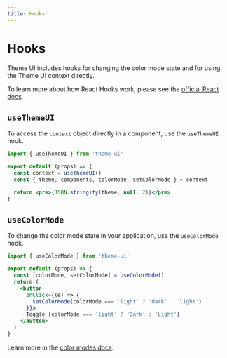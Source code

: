 ```yaml
---
title: Hooks
---
```


# Hooks

Theme UI includes hooks for changing the color mode state and for using the Theme UI context directly.

<Note>

To learn more about how React Hooks work, please see the [official React docs](https://reactjs.org/docs/hooks-intro.html).

</Note>

## `useThemeUI`

To access the `context` object directly in a component, use the `useThemeUI` hook.

```jsx
import { useThemeUI } from 'theme-ui'

export default (props) => {
  const context = useThemeUI()
  const { theme, components, colorMode, setColorMode } = context

  return <pre>{JSON.stringify(theme, null, 2)}</pre>
}
```

## `useColorMode`

To change the color mode state in your application, use the `useColorMode` hook.

```jsx
import { useColorMode } from 'theme-ui'

export default (props) => {
  const [colorMode, setColorMode] = useColorMode()
  return (
    <button
      onClick={(e) => {
        setColorMode(colorMode === 'light' ? 'dark' : 'light')
      }}>
      Toggle {colorMode === 'light' ? 'Dark' : 'Light'}
    </button>
  )
}
```

Learn more in the [color modes docs](/color-modes).
